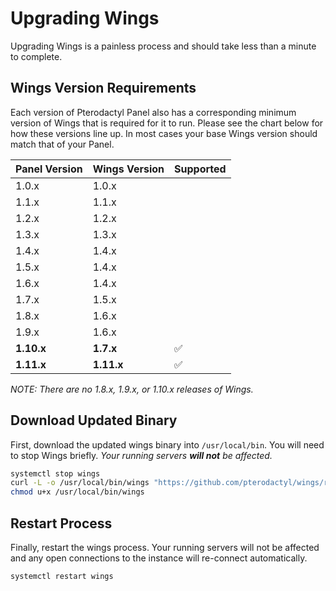 # Upgrading Wings

Upgrading Wings is a painless process and should take less than a minute to complete.

## Wings Version Requirements

Each version of Pterodactyl Panel also has a corresponding minimum version of Wings that
is required for it to run. Please see the chart below for how these versions line up. In
most cases your base Wings version should match that of your Panel.

| Panel Version | Wings Version | Supported |
|---------------|---------------|-----------|
| 1.0.x         | 1.0.x         |           |
| 1.1.x         | 1.1.x         |           |
| 1.2.x         | 1.2.x         |           |
| 1.3.x         | 1.3.x         |           |
| 1.4.x         | 1.4.x         |           |
| 1.5.x         | 1.4.x         |           |
| 1.6.x         | 1.4.x         |           |
| 1.7.x         | 1.5.x         |           |
| 1.8.x         | 1.6.x         |           |
| 1.9.x         | 1.6.x         |           |
| **1.10.x**    | **1.7.x**     | ✅         |
| **1.11.x**    | **1.11.x**    | ✅         |

*NOTE: There are no 1.8.x, 1.9.x, or 1.10.x releases of Wings.*

## Download Updated Binary

First, download the updated wings binary into `/usr/local/bin`. You will need to stop Wings briefly. _Your running
servers **will not** be affected._

```bash copy
systemctl stop wings
curl -L -o /usr/local/bin/wings "https://github.com/pterodactyl/wings/releases/latest/download/wings_linux_$([[ "$(uname -m)" == "x86_64" ]] && echo "amd64" || echo "arm64")"
chmod u+x /usr/local/bin/wings
```

## Restart Process

Finally, restart the wings process. Your running servers will not be affected and any open
connections to the instance will re-connect automatically.

```bash copy
systemctl restart wings
```